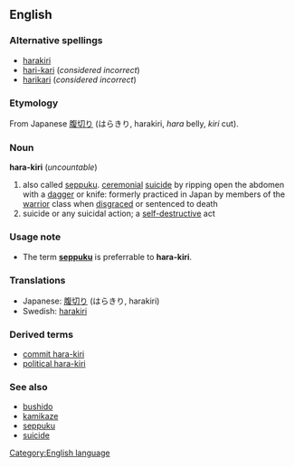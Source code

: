 ==English==
{{wikipedia}}
===Alternative spellings===
*[[harakiri]]
*[[hari-kari]] (''considered incorrect'')
*[[harikari]] (''considered incorrect'')

===Etymology===
From Japanese [[腹切り]] (はらきり, harakiri, ''hara'' belly, ''kiri'' cut).

===Noun===
'''hara-kiri''' (''uncountable'')
# also called [[seppuku]]. [[ceremonial]] [[suicide]] by ripping open the abdomen with a [[dagger]] or knife: formerly practiced in Japan by members of the [[warrior]] class when [[disgrace]]d or sentenced to death
# suicide or any suicidal action; a [[self-destructive]] act

===Usage note===
*The term '''[[seppuku]]''' is preferrable to '''hara-kiri'''.

===Translations===
*Japanese: [[腹切り]] (はらきり, harakiri)
*Swedish: [[harakiri]]

===Derived terms===
*[[commit hara-kiri]]
*[[political hara-kiri]]

===See also===
*[[bushido]]
*[[kamikaze]]
*[[seppuku]]
*[[suicide]]

[[Category:English language]]